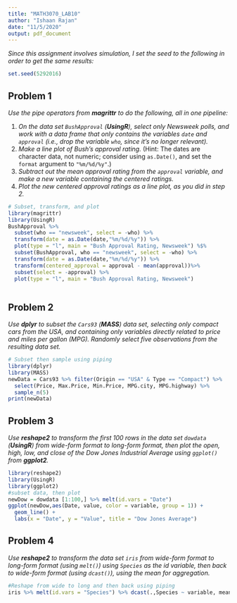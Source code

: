 ---
title: "MATH3070_LAB10"
author: "Ishaan Rajan"
date: "11/5/2020"
output: pdf_document
---



*Since this assignment involves simulation, I set the seed to the following in order to get the same results:*

```{r}
set.seed(5292016)
```

## Problem 1
*Use the pipe operators from **magrittr** to do the following, all in one pipeline:*

1. *On the data set `BushApproval` (**UsingR**), select only Newsweek polls, and work with a data frame that only contains the variables `date` and `approval` (i.e., drop the variable `who`, since it's no longer relevant).*
2. *Make a line plot of Bush's approval rating.* (Hint: The dates are character data, not numeric; consider using `as.Date()`, and set the `format` argument to `"%m/%d/%y"`.)
3. *Subtract out the mean approval rating from the `approval` variable, and make a new variable containing the centered ratings.*
4. *Plot the new centered approval ratings as a line plot, as you did in step 2.*

```{r, error=TRUE, tidy=TRUE,message=FALSE}
# Subset, transform, and plot
library(magrittr)
library(UsingR)
BushApproval %>%
  subset(who == "newsweek", select = -who) %>%
  transform(date = as.Date(date,"%m/%d/%y")) %>%
  plot(type = "l", main = "Bush Approval Rating, Newsweek") %$%
  subset(BushApproval, who == "newsweek", select = -who) %>%
  transform(date = as.Date(date,"%m/%d/%y")) %>%
  transform(centered_approval = approval - mean(approval))%>%
  subset(select = -approval) %>%
  plot(type = "l", main = "Bush Approval Rating, Newsweek")
  
```

## Problem 2

*Use **dplyr** to subset the `Cars93` (**MASS**) data set, selecting only compact cars from the USA, and containing only variables directly related to price and miles per gallon (MPG). Randomly select five observations from the resulting data set.*

```{r, error=TRUE, tidy=TRUE,message=FALSE}
# Subset then sample using piping
library(dplyr)
library(MASS)
newData = Cars93 %>% filter(Origin == "USA" & Type == "Compact") %>%
  select(Price, Max.Price, Min.Price, MPG.city, MPG.highway) %>%
  sample_n(5)
print(newData)
```

## Problem 3

*Use **reshape2** to transform the first 100 rows in the data set `dowdata` (**UsingR**) from wide-form format to long-form format, then plot the open, high, low, and close of the Dow Jones Industrial Average using `ggplot()` from **ggplot2**.*

```{r, error=TRUE, tidy=TRUE,message=FALSE}
library(reshape2)
library(UsingR)
library(ggplot2)
#subset data, then plot
newDow = dowdata [1:100,] %>% melt(id.vars = "Date")
ggplot(newDow,aes(Date, value, color = variable, group = 1)) + 
  geom_line() + 
  labs(x = "Date", y = "Value", title = "Dow Jones Average")
```

## Problem 4

*Use **reshape2** to transform the data set `iris` from wide-form format to long-form format (using `melt()`) using `Species` as the id variable, then back to wide-form format (using `dcast()`), using the mean for aggregation.*

```{r, error=TRUE, tidy=TRUE,message=FALSE}
#Reshape from wide to long and then back using piping
iris %>% melt(id.vars = "Species") %>% dcast(.,Species ~ variable, mean)
```



